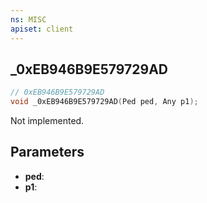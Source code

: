 ```yaml
---
ns: MISC
apiset: client
---
```

## _0xEB946B9E579729AD

```c
// 0xEB946B9E579729AD
void _0xEB946B9E579729AD(Ped ped, Any p1);
```

Not implemented.

## Parameters
* **ped**:
* **p1**: